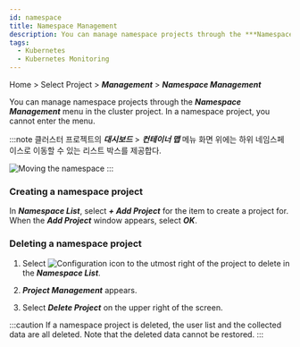 ```yaml
---
id: namespace
title: Namespace Management
description: You can manage namespace projects through the ***Namespace Management*** menu in the cluster project.
tags:
  - Kubernetes
  - Kubernetes Monitoring
---
```


Home > Select Project > **_Management_** > **_Namespace Management_**

You can manage namespace projects through the **_Namespace Management_** menu in the cluster project. In a namespace project, you cannot enter the menu.

:::note
클러스터 프로젝트의 **_대시보드_** > **_컨테이너 맵_** 메뉴 화면 위에는 하위 네임스페이스로 이동할 수 있는 리스트 박스를 제공합다.

![Moving the namespace](https://img.whatap.io/media/images/whatap_kubernetes_container_map_namespace_project_list.png)
:::

### Creating a namespace project

In **_Namespace List_**, select **_+ Add Project_** for the item to create a project for. When the **_Add Project_** window appears, select **_OK_**.

### Deleting a namespace project

1.  Select ![Configuration icon](/img/ico-setting.svg) to the utmost right of the project to delete in the **_Namespace List_**.

2.  **_Project Management_** appears.

3.  Select **_Delete Project_** on the upper right of the screen.

:::caution
If a namespace project is deleted, the user list and the collected data are all deleted. Note that the deleted data cannot be restored.
:::
